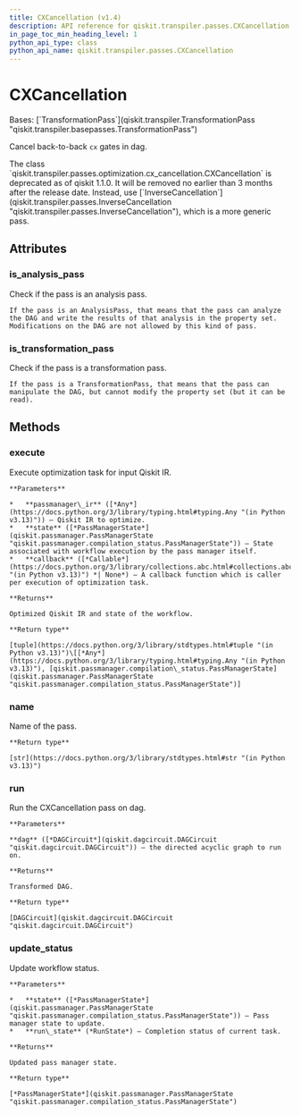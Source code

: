 ```yaml
---
title: CXCancellation (v1.4)
description: API reference for qiskit.transpiler.passes.CXCancellation in qiskit v1.4
in_page_toc_min_heading_level: 1
python_api_type: class
python_api_name: qiskit.transpiler.passes.CXCancellation
---
```


# CXCancellation

<Class id="qiskit.transpiler.passes.CXCancellation" isDedicatedPage={true} github="https://github.com/Qiskit/qiskit/tree/stable/1.4/qiskit/transpiler/passes/optimization/cx_cancellation.py#L20-L65" signature="qiskit.transpiler.passes.CXCancellation(*args, **kwargs)" modifiers="class">
  Bases: [`TransformationPass`](qiskit.transpiler.TransformationPass "qiskit.transpiler.basepasses.TransformationPass")

  Cancel back-to-back `cx` gates in dag.

  <Admonition title="Deprecated since version 1.1.0" type="danger">
    The class `qiskit.transpiler.passes.optimization.cx_cancellation.CXCancellation` is deprecated as of qiskit 1.1.0. It will be removed no earlier than 3 months after the release date. Instead, use [`InverseCancellation`](qiskit.transpiler.passes.InverseCancellation "qiskit.transpiler.passes.InverseCancellation"), which is a more generic pass.
  </Admonition>

  ## Attributes

  ### is\_analysis\_pass

  <Attribute id="qiskit.transpiler.passes.CXCancellation.is_analysis_pass">
    Check if the pass is an analysis pass.

    If the pass is an AnalysisPass, that means that the pass can analyze the DAG and write the results of that analysis in the property set. Modifications on the DAG are not allowed by this kind of pass.
  </Attribute>

  ### is\_transformation\_pass

  <Attribute id="qiskit.transpiler.passes.CXCancellation.is_transformation_pass">
    Check if the pass is a transformation pass.

    If the pass is a TransformationPass, that means that the pass can manipulate the DAG, but cannot modify the property set (but it can be read).
  </Attribute>

  ## Methods

  ### execute

  <Function id="qiskit.transpiler.passes.CXCancellation.execute" github="https://github.com/Qiskit/qiskit/tree/stable/1.4/qiskit/transpiler/basepasses.py#L189-L211" signature="execute(passmanager_ir, state, callback=None)">
    Execute optimization task for input Qiskit IR.

    **Parameters**

    *   **passmanager\_ir** ([*Any*](https://docs.python.org/3/library/typing.html#typing.Any "(in Python v3.13)")) – Qiskit IR to optimize.
    *   **state** ([*PassManagerState*](qiskit.passmanager.PassManagerState "qiskit.passmanager.compilation_status.PassManagerState")) – State associated with workflow execution by the pass manager itself.
    *   **callback** ([*Callable*](https://docs.python.org/3/library/collections.abc.html#collections.abc.Callable "(in Python v3.13)") *| None*) – A callback function which is caller per execution of optimization task.

    **Returns**

    Optimized Qiskit IR and state of the workflow.

    **Return type**

    [tuple](https://docs.python.org/3/library/stdtypes.html#tuple "(in Python v3.13)")\[[*Any*](https://docs.python.org/3/library/typing.html#typing.Any "(in Python v3.13)"), [qiskit.passmanager.compilation\_status.PassManagerState](qiskit.passmanager.PassManagerState "qiskit.passmanager.compilation_status.PassManagerState")]
  </Function>

  ### name

  <Function id="qiskit.transpiler.passes.CXCancellation.name" github="https://github.com/Qiskit/qiskit/tree/stable/1.4/qiskit/passmanager/base_tasks.py#L68-L70" signature="name()">
    Name of the pass.

    **Return type**

    [str](https://docs.python.org/3/library/stdtypes.html#str "(in Python v3.13)")
  </Function>

  ### run

  <Function id="qiskit.transpiler.passes.CXCancellation.run" github="https://github.com/Qiskit/qiskit/tree/stable/1.4/qiskit/transpiler/passes/optimization/cx_cancellation.py#L32-L65" signature="run(dag)">
    Run the CXCancellation pass on dag.

    **Parameters**

    **dag** ([*DAGCircuit*](qiskit.dagcircuit.DAGCircuit "qiskit.dagcircuit.DAGCircuit")) – the directed acyclic graph to run on.

    **Returns**

    Transformed DAG.

    **Return type**

    [DAGCircuit](qiskit.dagcircuit.DAGCircuit "qiskit.dagcircuit.DAGCircuit")
  </Function>

  ### update\_status

  <Function id="qiskit.transpiler.passes.CXCancellation.update_status" github="https://github.com/Qiskit/qiskit/tree/stable/1.4/qiskit/transpiler/basepasses.py#L213-L221" signature="update_status(state, run_state)">
    Update workflow status.

    **Parameters**

    *   **state** ([*PassManagerState*](qiskit.passmanager.PassManagerState "qiskit.passmanager.compilation_status.PassManagerState")) – Pass manager state to update.
    *   **run\_state** (*RunState*) – Completion status of current task.

    **Returns**

    Updated pass manager state.

    **Return type**

    [*PassManagerState*](qiskit.passmanager.PassManagerState "qiskit.passmanager.compilation_status.PassManagerState")
  </Function>
</Class>

